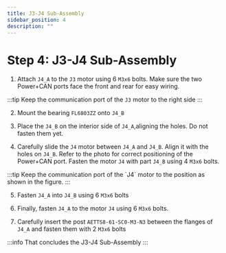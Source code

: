 ```yaml
---
title: J3-J4 Sub-Assembly
sidebar_position: 4
description: ""
---
```



# Step 4: J3-J4 Sub-Assembly

1. Attach `J4_A` to the `J3` motor using 6 `M3x6` bolts. Make sure the two Power+CAN ports face the front and rear for easy wiring.
<AssemblyGuideImage src="j3-j4/step1.png" alt="step1" width="30%" />

:::tip
Keep the communication port of the `J3` motor to the right side 
<AssemblyGuideImage src="j3-j4/step1-tip.png" alt="step1" width="50%" />
:::

2. Mount the bearing `FL6803ZZ` onto `J4_B`
<AssemblyGuideImage src="j3-j4/step2.png" alt="step2" width="40%" />

3. Place the `J4_B` on the interior side of `J4_A`,aligning the holes. Do not fasten them yet.
<AssemblyGuideImage src="j3-j4/step3.png" alt="step3" width="40%" />

4. Carefully slide the `J4` motor between `J4_A` and `J4_B`. Align it with the holes on `J4_B`. Refer to the photo for correct positioning of the Power+CAN port. Fasten the motor `J4` with part `J4_B` using 4 `M3x6` bolts.
<AssemblyGuideImage src="j3-j4/step4.png" alt="step4" width="40%" />
:::tip
Keep the communication port of the `J4` motor to the position as shown in the figure.
<AssemblyGuideImage src="j3-j4/step4-tip.png" alt="step1" width="50%" />
:::

5. Fasten `J4_A` into `J4_B` using 6 `M3x6` bolts
<AssemblyGuideImage src="j3-j4/step5.png" alt="step5" width="40%" />

6. Finally, fasten `J4_A` to the motor `J4` using 6 `M3x6` bolts.
<AssemblyGuideImage src="j3-j4/step6.png" alt="step6" width="40%" />

7. Carefully insert the post `AETTS8-61-SC0-M3-N3` between the flanges of `J4_A` and fasten them with 2 `M3x6` bolts
<AssemblyGuideImage src="j3-j4/step7.png" alt="step7" width="40%" />

:::info
That concludes the J3-J4 Sub-Assembly
<AssemblyGuideImage src="j3-j4/conclusion.png" alt="conclusion" width="40%" />
:::
